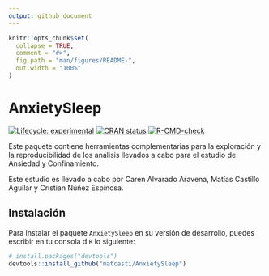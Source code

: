 ```yaml
---
output: github_document
---
```


<!-- README.md is generated from README.Rmd. Please edit that file -->

```r
knitr::opts_chunk$set(
  collapse = TRUE,
  comment = "#>",
  fig.path = "man/figures/README-",
  out.width = "100%"
)
```

# AnxietySleep

<!-- badges: start -->
[![Lifecycle: experimental](https://img.shields.io/badge/lifecycle-experimental-orange.svg)](https://lifecycle.r-lib.org/articles/stages.html#experimental)
[![CRAN status](https://www.r-pkg.org/badges/version/AnxietySleep)](https://CRAN.R-project.org/package=AnxietySleep)
[![R-CMD-check](https://github.com/matcasti/AnxietySleep/workflows/R-CMD-check/badge.svg)](https://github.com/matcasti/AnxietySleep/actions)
<!-- badges: end -->

Este paquete contiene herramientas complementarias para la exploración y la reproducibilidad de los análisis llevados a cabo para el estudio de Ansiedad y Confinamiento.

Este estudio es llevado a cabo por Caren Alvarado Aravena, Matías Castillo Aguilar y Cristian Núñez Espinosa.

## Instalación

Para instalar el paquete `AnxietySleep` en su versión de desarrollo, puedes escribir en tu consola d `R` lo siguiente:

``` r
# install.packages("devtools")
devtools::install_github("matcasti/AnxietySleep")
```

